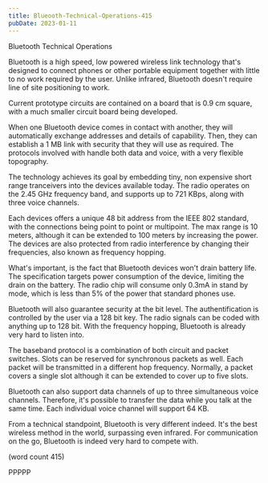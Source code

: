 ```yaml
---
title: Blueooth-Technical-Operations-415
pubDate: 2023-01-11
---
```


Bluetooth Technical Operations

Bluetooth is a high speed, low powered wireless link
technology that's designed to connect phones or other
portable equipment together with little to no work
required by the user.  Unlike infrared, Bluetooth
doesn't require line of site positioning to work.

Current prototype circuits are contained on a board
that is 0.9 cm square, with a much smaller circuit
board being developed.  

When one Bluetooth device comes in contact with
another, they will automatically exchange addresses
and details of capability.  Then, they can establish
a 1 MB link with security that they will use as
required.  The protocols involved with handle both
data and voice, with a very flexible topography.

The technology achieves its goal by embedding tiny,
non expensive short range tranceivers into the 
devices available today.  The radio operates on the
2.45 GHz frequency band, and supports up to 721
KBps, along with three voice channels.  

Each devices offers a unique 48 bit address from
the IEEE 802 standard, with the connections being
point to point or multipoint. The max range is 
10 meters, although it can be extended to 100 
meters by increasing the power.  The devices are
also protected from radio interference by changing
their frequencies, also known as frequency hopping.

What's important, is the fact that Bluetooth 
devices won't drain battery life.  The specification
targets power consumption of the device, limiting
the drain on the battery.  The radio chip will
consume only 0.3mA in stand by mode, which is less
than 5% of the power that standard phones use.

Bluetooth will also guarantee security at the bit
level.  The authentification is controlled by the
user via a 128 bit key.  The radio signals can
be coded with anything up to 128 bit.  With the
frequency hopping, Bluetooth is already very 
hard to listen into.

The baseband protocol is a combination of both
circuit and packet switches.  Slots can be reserved
for synchronous packets as well.  Each packet 
will be transmitted in a different hop frequency.
Normally, a packet covers a single slot although
it can be extended to cover up to five slots.

Bluetooth can also support data channels of up to
three simultaneous voice channels.  Therefore,
it's possible to transfer the data while you talk
at the same time.  Each individual voice channel
will support 64 KB.

From a technical standpoint, Bluetooth is very
different indeed.  It's the best wireless method
in the world, surpassing even infrared.  For 
communication on the go, Bluetooth is indeed
very hard to compete with.

(word count 415)

PPPPP